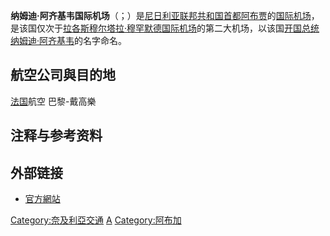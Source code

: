 {{Infobox Airport
| airport_name = <center>纳姆迪·阿齐基韦国际机场<br><small>{{lang|en|Nnamdi Azikiwe International Airport}}</small></center>
| photo        =Abuja Airport Iwelumo-1.jpg
| IATA         = ABV
| ICAO         = DNAA
| type         = [[民用航空|民用]]
| operator       = 尼日利亚联邦机场管理局
| city-served   = [[尼日利亞|尼日利亞]][[阿布贾|阿布贾]]
| location     = [[阿布贾|阿布贾]]
| elevation-m    = 342
| website      = 
| metric-rwy   = y
| r1-number    = 04/22
| r1-length-f  = 11,842
| r1-length-m  = 3,609
| r1-surface   = [[沥青|沥青]]
| footnotes    = 來源：[[Federal_Airports_Authority_of_Nigeria|FAAN]]<ref name=FAAN>Federal Airports Authority of Nigeria (FAAN): [http://www.faannigeria.org/nigeria-airport.php?airport=3 Nnamdi Azikwe International Airport, Abuja] {{webarchive|url=https://web.archive.org/web/20080120060038/http://www.faannigeria.org/nigeria-airport.php?airport=3 |date=2008-01-20 }}</ref>和[[DAFIF|DAFIF]]<ref name=WAD>{{WAD|DNAA|source=[[DAFIF|DAFIF]]}}</ref><ref name=GCM>{{GCM|ABV|source=[[DAFIF|DAFIF]]}}</ref>
}}

'''纳姆迪·阿齐基韦国际机场'''（{{lang-en|Nnamdi Azikiwe International Airport}}；{{airport codes|ABV|DNAA}}）是[[尼日利亚联邦共和国|尼日利亚联邦共和国]][[首都|首都]][[阿布贾|阿布贾]]的[[国际机场|国际机场]]，是该国仅次于[[拉各斯|拉各斯]][[穆尔塔拉·穆罕默德国际机场|穆尔塔拉·穆罕默德国际机场]]的第二大机场，以该国[[尼日利亚总统|开国总统]][[纳姆迪·阿齐基韦|纳姆迪·阿齐基韦]]的名字命名。
==航空公司與目的地==
[[法国|法国]]航空 巴黎-戴高樂

== 注释与参考资料 ==
{{reflist}}

==外部链接==
* [http://abuja.airport-authority.com/ 官方網站]
[[Category:奈及利亞交通|Category:奈及利亞交通]]
[[Category:冠以人名的非洲機場|A]]
[[Category:阿布加|Category:阿布加]]